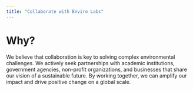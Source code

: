 ```yaml
---
title: "Collaborate with Enviro Labs"
---
```



# Why?  
We believe that collaboration is key to solving complex environmental challenges. We actively seek partnerships with academic institutions, government agencies, non-profit organizations, and businesses that share our vision of a sustainable future. 
By working together, we can amplify our impact and drive positive change on a global scale.